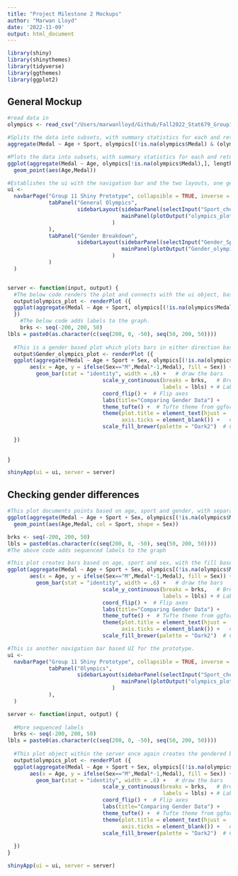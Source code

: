 ```yaml
---
title: "Project Milestone 2 Mockups"
author: "Marwan Lloyd"
date: '2022-11-09'
output: html_document
---
```




```r
library(shiny)
library(shinythemes)
library(tidyverse)
library(ggthemes)
library(ggplot2)
```

## General Mockup


```r
#read data in
olympics <- read_csv("/Users/marwanlloyd/Github/Fall2022_Stat679_Group11_Project/Independent Research Findings/Possible Datasets/athlete_events.csv")
```


```r
#Splits the data into subsets, with summary statistics for each and returns the result in a group by form, this one by age and sport.
aggregate(Medal ~ Age + Sport, olympics[(!is.na(olympics$Medal) & (olympics$Sport %in% c("Canoeing", "Cricket"))),], length)
```
```r
#Plots the data into subsets, with summary statistics for each and returns the result in a group by form, medals for each age.
ggplot(aggregate(Medal ~ Age, olympics[!is.na(olympics$Medal),], length)) + 
  geom_point(aes(Age,Medal))
```

```r
#Establishes the ui with the navigation bar and the two layouts, one general olympics, and one focused on gender.
ui <- 
  navbarPage("Group 11 Shiny Prototype", collapsible = TRUE, inverse = TRUE, theme = shinytheme("spacelab"),
             tabPanel("General Olympics",
                      sidebarLayout(sidebarPanel(selectInput("Sport_choice", label = "Sport", choices = unique(olympics$Sport), multiple = TRUE)),
                                    mainPanel(plotOutput("olympics_plot")),
                                 )
             ),
             tabPanel("Gender Breakdown",
                      sidebarLayout(sidebarPanel(selectInput("Gender_Sport_choice", label = "Sport", choices = unique(olympics$Sport), multiple = TRUE)),
                                    mainPanel(plotOutput("Gender_olympics_plot")),
                                 )
             )
  )


server <- function(input, output) { 
  #The below code renders the plot and connects with the ui object, based on the sports selected it produces various color coded dot graphs, colored by sport.
  output$olympics_plot <- renderPlot ({
  ggplot(aggregate(Medal ~ Age + Sport, olympics[(!is.na(olympics$Medal) & (olympics$Sport %in% input$Sport_choice)),], length)) + geom_point(aes(x = Age, y = Medal, col = Sport))
  })
    #The below code adds labels to the graph.
    brks <- seq(-200, 200, 50)
lbls = paste0(as.character(c(seq(200, 0, -50), seq(50, 200, 50))))
  
  #This is a gender based plot which plots bars in either direction based on gender and fills color based on gender based on the sport selected.
  output$Gender_olympics_plot <- renderPlot ({
  ggplot(aggregate(Medal ~ Age + Sport + Sex, olympics[(!is.na(olympics$Medal) & (olympics$Sport %in% input$Gender_Sport_choice)),], length),
       aes(x = Age, y = ifelse(Sex=="M",Medal*-1,Medal), fill = Sex)) + 
         geom_bar(stat = "identity", width = .6) +   # draw the bars
                              scale_y_continuous(breaks = brks,   # Breaks
                                                 labels = lbls) + # Labels
                              coord_flip() +  # Flip axes
                              labs(title="Comparing Gender Data") +
                              theme_tufte() +  # Tufte theme from ggfortify
                              theme(plot.title = element_text(hjust = .5), 
                                    axis.ticks = element_blank()) +   # Centre plot title
                              scale_fill_brewer(palette = "Dark2")  # Color palette
  
  })
  
  
}

shinyApp(ui = ui, server = server)
```

## Checking gender differences

```r
#This plot documents points based on age, sport and gender, with separate columns by sport, and shape by gender.
ggplot(aggregate(Medal ~ Age + Sport + Sex, olympics[(!is.na(olympics$Medal) & (olympics$Sport %in% c("Canoeing", "Football"))),], length)) + 
  geom_point(aes(Age,Medal, col = Sport, shape = Sex))
```


```r
brks <- seq(-200, 200, 50)
lbls = paste0(as.character(c(seq(200, 0, -50), seq(50, 200, 50))))
#The above code adds sequenced labels to the graph

#This plot creates bars based on age, sport and sex, with the fill based on sex, out of just canoeing and football as the sports. The gendered bars also go in opposite directions.
ggplot(aggregate(Medal ~ Age + Sport + Sex, olympics[(!is.na(olympics$Medal) & (olympics$Sport %in% c("Canoeing", "Football"))),], length),
       aes(x = Age, y = ifelse(Sex=="M",Medal*-1,Medal), fill = Sex)) + 
         geom_bar(stat = "identity", width = .6) +   # draw the bars
                              scale_y_continuous(breaks = brks,   # Breaks
                                                 labels = lbls) + # Labels
                              coord_flip() +  # Flip axes
                              labs(title="Comparing Gender Data") +
                              theme_tufte() +  # Tufte theme from ggfortify
                              theme(plot.title = element_text(hjust = .5), 
                                    axis.ticks = element_blank()) +   # Centre plot title
                              scale_fill_brewer(palette = "Dark2")  # Color palette


```



```r
#This is another navigation bar based UI for the prototype.
ui <- 
  navbarPage("Group 11 Shiny Prototype", collapsible = TRUE, inverse = TRUE, theme = shinytheme("spacelab"),
             tabPanel("Olympics",
                      sidebarLayout(sidebarPanel(selectInput("Sport_choice", label = "Sport", choices = unique(olympics$Sport), multiple = TRUE)),
                                    mainPanel(plotOutput("olympics_plot")),
                                 )
             ),
  )

server <- function(input, output) { 
  
  #More sequenced labels
  brks <- seq(-200, 200, 50)
lbls = paste0(as.character(c(seq(200, 0, -50), seq(50, 200, 50))))
  
  #This plot object within the server once again creates the gendered bar objects in opposite directions, with each age represented, in a given sport selected.
  output$olympics_plot <- renderPlot ({
  ggplot(aggregate(Medal ~ Age + Sport + Sex, olympics[(!is.na(olympics$Medal) & (olympics$Sport %in% input$Sport_choice)),], length),
       aes(x = Age, y = ifelse(Sex=="M",Medal*-1,Medal), fill = Sex)) + 
         geom_bar(stat = "identity", width = .6) +   # draw the bars
                              scale_y_continuous(breaks = brks,   # Breaks
                                                 labels = lbls) + # Labels
                              coord_flip() +  # Flip axes
                              labs(title="Comparing Gender Data") +
                              theme_tufte() +  # Tufte theme from ggfortify
                              theme(plot.title = element_text(hjust = .5), 
                                    axis.ticks = element_blank()) +   # Centre plot title
                              scale_fill_brewer(palette = "Dark2")  # Color palette
  
  })
}

shinyApp(ui = ui, server = server)
```
